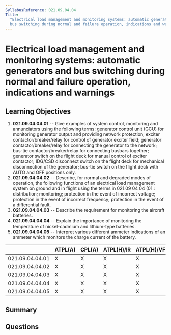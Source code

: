 ```yaml
---
SyllabusReference: 021.09.04.04
Title:
  "Electrical load management and monitoring systems: automatic generators and
  bus switching during normal and failure operation, indications and warnings"
---
```


# Electrical load management and monitoring systems: automatic generators and bus switching during normal and failure operation, indications and warnings

## Learning Objectives

1. **021.09.04.04.01** -- Give examples of system control, monitoring and
   annunciators using the following terms: generator control unit (GCU) for
   monitoring generator output and providing network protection; exciter
   contactor/breaker/relay for control of generator exciter field; generator
   contactor/breaker/relay for connecting the generator to the network; bus-tie
   contactor/breaker/relay for connecting busbars together; generator switch on
   the flight deck for manual control of exciter contactor; IDG/CSD disconnect
   switch on the flight deck for mechanical disconnection of the generator;
   bus-tie switch on the flight deck with AUTO and OFF positions only.
2. **021.09.04.04.02** -- Describe, for normal and degraded modes of operation,
   the following functions of an electrical load management system on ground and
   in flight using the terms in 021.09 04 04 (01.: distribution; monitoring;
   protection in the event of incorrect voltage; protection in the event of
   incorrect frequency; protection in the event of a differential fault.
3. **021.09.04.04.03** -- Describe the requirement for monitoring the aircraft
   batteries.
4. **021.09.04.04.04** -- Explain the importance of monitoring the temperature
   of nickel-cadmium and lithium-type batteries.
5. **021.09.04.04.05** -- Interpret various different ammeter indications of an
   ammeter which monitors the charge current of the battery.

|                 | ATPL(A) | CPL(A) | ATPL(H)/IR | ATPL(H)/VFR | CPL(H) | IR  | CBIR(A) |
| --------------- | ------- | ------ | ---------- | ----------- | ------ | --- | ------- |
| 021.09.04.04.01 | X       | X      | X          | X           | X      |     |         |
| 021.09.04.04.02 | X       | X      | X          | X           | X      |     |         |
| 021.09.04.04.03 | X       | X      | X          | X           | X      |     |         |
| 021.09.04.04.04 | X       | X      | X          | X           | X      |     |         |
| 021.09.04.04.05 | X       | X      | X          | X           | X      |     |         |

## Summary

## Questions
